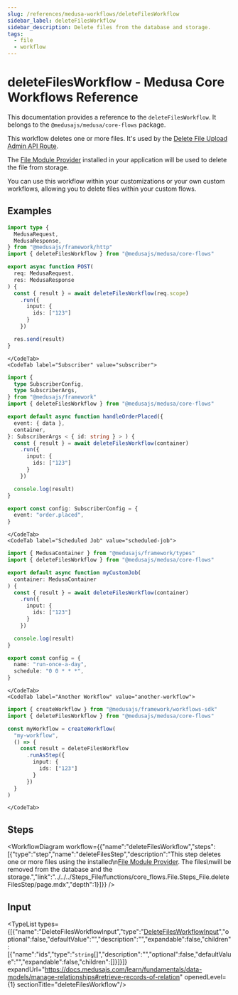 ```yaml
---
slug: /references/medusa-workflows/deleteFilesWorkflow
sidebar_label: deleteFilesWorkflow
sidebar_description: Delete files from the database and storage.
tags:
  - file
  - workflow
---
```



# deleteFilesWorkflow - Medusa Core Workflows Reference

This documentation provides a reference to the `deleteFilesWorkflow`. It belongs to the `@medusajs/medusa/core-flows` package.

This workflow deletes one or more files. It's used by the
[Delete File Upload Admin API Route](https://docs.medusajs.com/api/admin#uploads\_deleteuploadsid).

The [File Module Provider](https://docs.medusajs.com/resources/architectural-modules/file) installed
in your application will be used to delete the file from storage.

You can use this workflow within your customizations or your own custom workflows, allowing you to
delete files within your custom flows.

<SourceCodeLink link="https://github.com/medusajs/medusa/blob/f00e6bf660ab96b9d41bc3d424c8d78c54eaa8e7/packages/core/core-flows/src/file/workflows/delete-files.ts#L29" />

## Examples

<CodeTabs group="workflow-exection">
    <CodeTab label="API Route" value="api-route">
    
```ts title="src/api/workflow/route.ts"
import type {
  MedusaRequest,
  MedusaResponse,
} from "@medusajs/framework/http"
import { deleteFilesWorkflow } from "@medusajs/medusa/core-flows"

export async function POST(
  req: MedusaRequest,
  res: MedusaResponse
) {
  const { result } = await deleteFilesWorkflow(req.scope)
    .run({
      input: {
        ids: ["123"]
      }
    })

  res.send(result)
}
```

    </CodeTab>
    <CodeTab label="Subscriber" value="subscriber">
    
```ts title="src/subscribers/order-placed.ts"
import {
  type SubscriberConfig,
  type SubscriberArgs,
} from "@medusajs/framework"
import { deleteFilesWorkflow } from "@medusajs/medusa/core-flows"

export default async function handleOrderPlaced({
  event: { data },
  container,
}: SubscriberArgs < { id: string } > ) {
  const { result } = await deleteFilesWorkflow(container)
    .run({
      input: {
        ids: ["123"]
      }
    })

  console.log(result)
}

export const config: SubscriberConfig = {
  event: "order.placed",
}
```

    </CodeTab>
    <CodeTab label="Scheduled Job" value="scheduled-job">
    
```ts title="src/jobs/message-daily.ts"
import { MedusaContainer } from "@medusajs/framework/types"
import { deleteFilesWorkflow } from "@medusajs/medusa/core-flows"

export default async function myCustomJob(
  container: MedusaContainer
) {
  const { result } = await deleteFilesWorkflow(container)
    .run({
      input: {
        ids: ["123"]
      }
    })

  console.log(result)
}

export const config = {
  name: "run-once-a-day",
  schedule: "0 0 * * *",
}
```

    </CodeTab>
    <CodeTab label="Another Workflow" value="another-workflow">
    
```ts title="src/workflows/my-workflow.ts"
import { createWorkflow } from "@medusajs/framework/workflows-sdk"
import { deleteFilesWorkflow } from "@medusajs/medusa/core-flows"

const myWorkflow = createWorkflow(
  "my-workflow",
  () => {
    const result = deleteFilesWorkflow
      .runAsStep({
        input: {
          ids: ["123"]
        }
      })
  }
)
```

    </CodeTab>
  </CodeTabs>

## Steps

<WorkflowDiagram workflow={{"name":"deleteFilesWorkflow","steps":[{"type":"step","name":"deleteFilesStep","description":"This step deletes one or more files using the installed\n[File Module Provider](https://docs.medusajs.com/resources/architectural-modules/file). The files\nwill be removed from the database and the storage.","link":"../../../Steps_File/functions/core_flows.File.Steps_File.deleteFilesStep/page.mdx","depth":1}]}} />

## Input

<TypeList types={[{"name":"DeleteFilesWorkflowInput","type":"[DeleteFilesWorkflowInput](../../../../types/core_flows.DeleteFilesWorkflowInput/page.mdx)","optional":false,"defaultValue":"","description":"","expandable":false,"children":[{"name":"ids","type":"`string`[]","description":"","optional":false,"defaultValue":"","expandable":false,"children":[]}]}]} expandUrl="https://docs.medusajs.com/learn/fundamentals/data-models/manage-relationships#retrieve-records-of-relation" openedLevel={1} sectionTitle="deleteFilesWorkflow"/>
